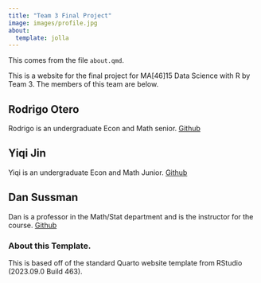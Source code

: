 ```yaml
---
title: "Team 3 Final Project"
image: images/profile.jpg
about:
  template: jolla
---
```



This comes from the file `about.qmd`.

This is a website for the final project for MA[46]15 Data Science with R by Team 3.
The members of this team are below.

## Rodrigo Otero

Rodrigo is an undergraduate Econ and Math senior.
[Github](https://github.com/jrodrigo-o)

## Yiqi Jin

Yiqi is an undergraduate Econ and Math Junior.
[Github](https://github.com/YiqiJin17)

## Dan Sussman

Dan is a professor in the Math/Stat department and is the instructor for the course. [Github](https://github.com/dpmcsuss)

<!-- Please leave in the information below -->

### About this Template.

This is based off of the standard Quarto website template from RStudio (2023.09.0 Build 463).
